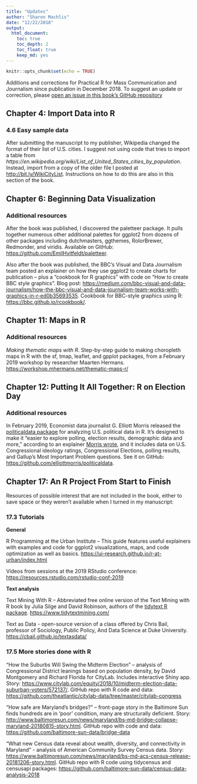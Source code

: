 ```yaml
---
title: "Updates"
author: "Sharon Machlis"
date: "12/22/2018"
output: 
  html_document:
    toc: true
    toc_depth: 2
    toc_float: true
    keep_md: yes
---
```


```r
knitr::opts_chunk$set(echo = TRUE)
```

Additions and corrections for Practical R for Mass Communication and Journalism since publication in December 2018. To suggest an update or correction, please [open an issue in this book's GitHub repository](https://github.com/smach/R4JournalismBook/issues)

## Chapter 4: Import Data into R

### 4.6 Easy sample data

After submitting the manuscript to my publisher, Wikipedia changed the format of their list of U.S. cities. I suggest not using code that tries to import a table from _https://en.wikipedia.org/wiki/List_of_United_States_cities_by_population_. Instead, import from a copy of the older file I posted at [http://bit.ly/WikiCityList](http://bit.ly/WikiCityList). Instructions on how to do this are also in this section of the book.

## Chapter 6: Beginning Data Visualization

### Additional resources

After the book was published, I discovered the paletteer package. It  pulls together numerous other additional palettes for ggplot2 from dozens of other packages including dutchmasters, ggthemes, RolorBrewer, Redmonder, and viridis. Available on GitHub: [https://github.com/EmilHvitfeldt/paletteer](https://github.com/EmilHvitfeldt/paletteer).

Also after the book was published, the BBC's Visual and Data Journalism team posted an explainer on how they use ggplot2 to create charts for publication -- plus a "cookbook for R graphics" with code on "How to create BBC style graphics". Blog post: [https://medium.com/bbc-visual-and-data-journalism/how-the-bbc-visual-and-data-journalism-team-works-with-graphics-in-r-ed0b35693535](https://medium.com/bbc-visual-and-data-journalism/how-the-bbc-visual-and-data-journalism-team-works-with-graphics-in-r-ed0b35693535). Cookbook for BBC-style graphics using R: [https://bbc.github.io/rcookbook/](https://bbc.github.io/rcookbook/).

## Chapter 11: Maps in R

### Additional resources

*Making thematic maps with R*. Step-by-step guide to making choropleth maps in R with the sf, tmap, leaflet, and gpplot packages, from a February 2019 workshop by researcher Maarten Hermans. [https://workshop.mhermans.net/thematic-maps-r/](https://workshop.mhermans.net/thematic-maps-r/)

## Chapter 12: Putting It All Together: R on Election Day

### Additional resources

In February 2019, Economist data journalist G. Elliott Morris released the [politicaldata package](https://github.com/elliottmorris/politicaldata) for analyzing U.S. political data in R. It's designed to make it "easier to explore polling, election results, demographic data and more," according to an explainer [Morris wrote](https://www.thecrosstab.com/project/politicaldata-package/), and it includes data on U.S. Congressional ideology ratings, Congressional Elections, polling results, and Gallup's Most Important Problem questions. See it on GitHub: [https://github.com/elliottmorris/politicaldata](https://github.com/elliottmorris/politicaldata).

## Chapter 17: An R Project From Start to Finish

Resources of possible interest that are not included in the book, either to save space or they weren't available when I turned in my manuscript:

### 17.3 Tutorials

**General**

R Programming at the Urban Institute -- This guide features useful explainers with examples and code for ggplot2 visualizations, maps, and code optimization as well as basics. [https://ui-research.github.io/r-at-urban/index.html](https://ui-research.github.io/r-at-urban/index.html)

Videos from sessions at the 2019 RStudio conference: [https://resources.rstudio.com/rstudio-conf-2019](https://resources.rstudio.com/rstudio-conf-2019)

**Text analysis**

Text Mining With R -- Abbreviated free online version of the Text Mining with R book by Julia Silge and David Robinson, authors of the [tidytext R package](https://cran.r-project.org/web/packages/tidytext/index.html). [https://www.tidytextmining.com/](https://www.tidytextmining.com/)

Text as Data - open-source version of a class offered by Chris Bail, professor of Sociology, Public Policy, And Data Science at Duke University. [https://cbail.github.io/textasdata/](https://cbail.github.io/textasdata/)

### 17.5 More stories done with R

“How the Suburbs Will Swing the Midterm Election” – analysis of Congressional District leanings based on population density, by David Montgomery and Richard Florida for CityLab. Includes interactive Shiny app. Story: [https://www.citylab.com/equity/2018/10/midterm-election-data-suburban-voters/572137/](https://www.citylab.com/equity/2018/10/midterm-election-data-suburban-voters/572137/). GitHub repo with R code and data: [https://github.com/theatlantic/citylab-data/tree/master/citylab-congress](https://github.com/theatlantic/citylab-data/tree/master/citylab-congres)

“How safe are Maryland’s bridges?” – front-page story in the Baltimore Sun finds hundreds are in ‘poor’ condition, many are structurally deficient. Story: [http://www.baltimoresun.com/news/maryland/bs-md-bridge-collapse-maryland-20180815-story.html](http://www.baltimoresun.com/news/maryland/bs-md-bridge-collapse-maryland-20180815-story.html). GitHub repo with code and data: [https://github.com/baltimore-sun-data/bridge-data](https://github.com/baltimore-sun-data/bridge-data)

"What new Census data reveal about wealth, diversity, and connectivity in Maryland" - analysis of American Community Survey Census data. Story: [https://www.baltimoresun.com/news/maryland/bs-md-acs-census-release-20181206-story.html](https://www.baltimoresun.com/news/maryland/bs-md-acs-census-release-20181206-story.html). GitHub repo with R code using tidycensus and censusapi packages: [https://github.com/baltimore-sun-data/census-data-analysis-2018](https://github.com/baltimore-sun-data/census-data-analysis-2018)

